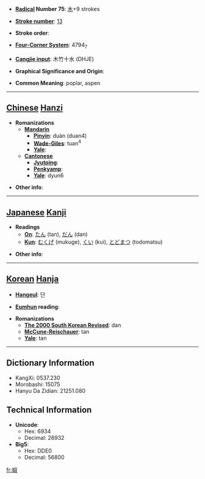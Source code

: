 * '''[[Wiktionary:Chinese radical index| Radical]] Number 75''': [[Wiktionary:Chinese radical index 木|木]]+9 strokes

* '''[[Wiktionary:Chinese total strokes index|Stroke number]]''': [[Wiktionary:Chinese total strokes index 13|13]]

* '''Stroke order''': 

* '''[[Wiktionary:Chinese four corner index|Four-Corner System]]''': 4794<sub>7</sub>

* '''[[Wiktionary:Chinese Cangjie index|Cangjie input]]''': 木竹十水 (DHJE)

* '''Graphical Significance and Origin''': 

* '''Common Meaning''': poplar, aspen

----

== [[Chinese]] [[Hanzi]] ==

* '''Romanizations'''
** '''[[Mandarin]]'''
*** '''[[Pinyin]]''': duàn (duan4)
*** '''[[Wade-Giles]]''': tuan<sup>4</sup>
*** '''[[Yale]]''': 
** '''[[Cantonese]]'''
*** '''[[Jyutping]]''':
*** '''[[Penkyamp]]''': 
*** '''[[Yale]]''': dyun6

* '''Other info''': 

----

== [[Japanese]] [[Kanji]] ==

* '''Readings'''
** '''[[On]]''': [[たん]] (tan), [[だん]] (dan)
** '''[[Kun]]''': [[むくげ]] (mukuge), [[くい]] (kui), [[とどまつ]] (todomatsu)

* '''Other info''':  

----

== [[Korean]] [[Hanja]] ==

* '''[[Hangeul]]''': 단

* '''[[Eumhun]] reading''': 

* '''Romanizations'''
** '''[[The 2000 South Korean Revised Romanization|The 2000 South Korean Revised]]''': dan
** '''[[McCune-Reischauer]]''': tan
** '''[[Yale]]''': tan

----

== Dictionary Information ==

* KangXi: 0537.230
* Morobashi: 15075
* Hanyu Da Zidian: 21251.080

== Technical Information ==

* '''Unicode''':
** Hex: 6934
** Decimal: 26932
* '''Big5''':
** Hex: DDE0
** Decimal: 56800

[[fr:椴]]